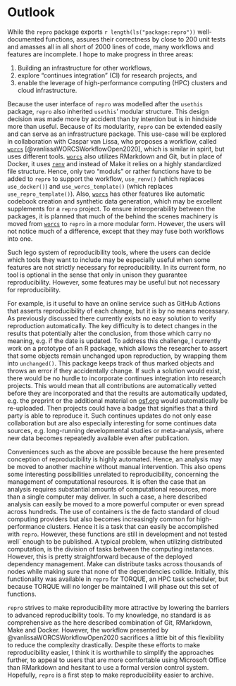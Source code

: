 # Outlook

While the `repro` package exports `r length(ls("package:repro"))` well-documented functions, assures their correctness by close to 200 unit tests and amasses all in all short of 2000 lines of code, many workflows and features are incomplete.
I hope to make progress in three areas:

1. Building an infrastructure for other workflows,
2. explore "continues integration" (CI) for research projects, and
3. enable the leverage of high-performance computing (HPC) clusters and cloud infrastructure.

Because the user interface of `repro` was modelled after the `usethis` package, `repro` also inherited `usethis`' modular structure.
This design decision was made more by accident than by intention but is in hindside more than useful.
Because of its modularity, `repro` can be extended easily and can serve as an infrastructure package.
This use-case will be explored in collaboration with Caspar van Lissa, who proposes a workflow, called [`worcs`](https://cjvanlissa.github.io/worcs/) [@vanlissaWORCSWorkflowOpen2020], which is similar in spirit, but uses different tools.
[`worcs`](https://cjvanlissa.github.io/worcs/) also utilizes RMarkdown and Git, but in place of Docker, it uses [`renv`](https://rstudio.github.io/renv/articles/renv.html) and instead of Make it relies on a highly standardized file structure.
Hence, only two "moduls" or rather functions have to be added to `repro` to support the workflow, `use_renv()` (which replaces `use_docker()`) and `use_worcs_template()` (which replaces `use_repro_template()`).
Also, [`worcs`](https://cjvanlissa.github.io/worcs/) has other features like automatic codebook creation and synthetic data generation, which may be excellent supplements for a `repro` project.
To ensure interoperability between the packages, it is planned that much of the behind the scenes machinery is moved from [`worcs`](https://cjvanlissa.github.io/worcs/) to `repro` in a more modular form.
However, the users will not notice much of a difference, except that they may fuse both workflows into one.

Such lego system of reproducibility tools, where the users can decide which tools they want to include may be especially useful when some features are not strictly necessary for reproducibility.
In its current form, no tool is optional in the sense that only in unison they guarantee reproducibility.
However, some features may be useful but not necessary for reproducibility.

For example, is it useful to have an online service such as GitHub Actions that asserts reproducibility of each change, but it is by no means necessary.
As previously discussed there currently exists no easy solution to verify reproduction automatically.
The key difficulty is to detect changes in the results that potentially alter the conclusion, from those which carry no meaning, e.g. if the date is updated.
To address this challenge, I currently work on a prototype of an R package, which allows the researcher to assert that some objects remain unchanged upon reproduction, by wrapping them into `unchanged()`.
This package keeps track of thus marked objects and throws an error if they accidentally change.
If such a solution would exist, there would be no hurdle to incorporate continues integration into research projects.
This would mean that all contributions are automatically vetted before they are incorporated and that the results are automatically updated, e.g. the preprint or the additional material on [osf.org](osf.org) would automatically be re-uploaded.
Then projects could have a badge that signifies that a third party is able to reproduce it.
Such continues updates do not only ease collaboration but are also especially interesting for some continues data sources, e.g. long-running developmental studies or meta-analysis, where new data becomes repeatedly available even after publication.

Conveniences such as the above are possible because the here presented conception of reproducibility is highly automated.
Hence, an analysis may be moved to another machine without manual intervention.
This also opens some interesting possibilities unrelated to reproducibility, concerning the management of computational resources.
It is often the case that an analysis requires substantial amounts of computational resources, more than a single computer may deliver.
In such a case, a here described analysis can easily be moved to a more powerful computer or even spread across hundreds.
The use of containers is the de facto standard of cloud computing providers but also becomes increasingly common for high-performance clusters.
Hence it is a task that can easily be accomplished with `repro`.
However, these functions are still in development and not tested well´ enough to be published.
A typical problem, when utilizing distributed computation, is the division of tasks between the computing instances.
However, this is pretty straightforward because of the deployed dependency management.
Make can distribute tasks across thousands of nodes while making sure that none of the dependencies collide.
Initially, this functionality was available in `repro` for TORQUE, an HPC task scheduler, but because TORQUE will no longer be maintained I will phase out this set of functions.

`repro` strives to make reproducibility more attractive by lowering the barriers to advanced reproducibility tools.
To my knowledge, no standard is as comprehensive as the here described combination of Git, RMarkdown, Make and Docker.
However, the workflow presented by @vanlissaWORCSWorkflowOpen2020 sacrifices a little bit of this flexibility to reduce the complexity drastically.
Despite these efforts to make reproducibility easier, I think it is worthwhile to simplify the approaches further, to appeal to users that are more comfortable using Microsoft Office than RMarkdown and hesitant to use a formal version control system.
Hopefully, `repro` is a first step to make reproducibility easier to archive.
